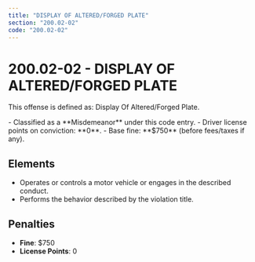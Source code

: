 ```yaml
---
title: "DISPLAY OF ALTERED/FORGED PLATE"
section: "200.02-02"
code: "200.02-02"
---
```





# 200.02-02 - DISPLAY OF ALTERED/FORGED PLATE

This offense is defined as: Display Of Altered/Forged Plate.

<Aside type="caution" title="Charge Type: Misdemeanor">
- Classified as a **Misdemeanor** under this code entry.
- Driver license points on conviction: **0**.
- Base fine: **$750** (before fees/taxes if any).
</Aside>

## Elements
- Operates or controls a motor vehicle or engages in the described conduct.
- Performs the behavior described by the violation title.

## Penalties
- **Fine**: $750
- **License Points**: 0
